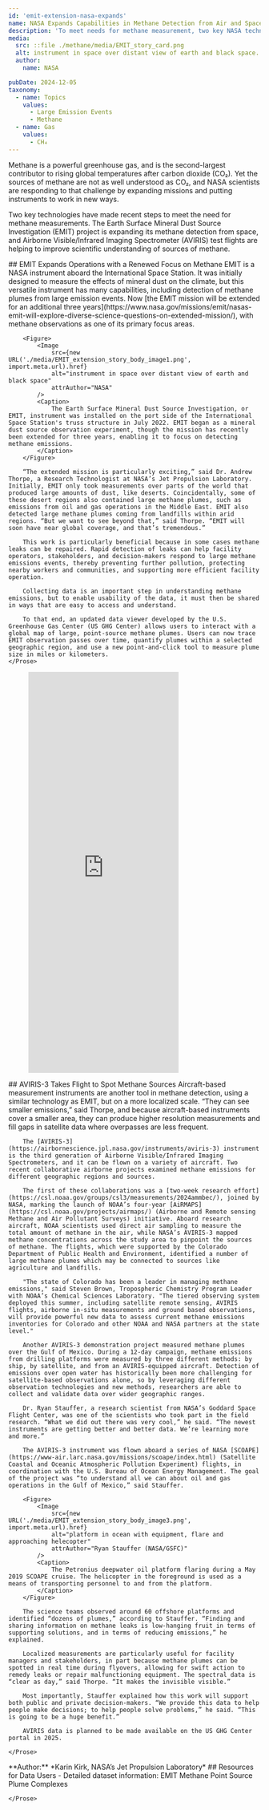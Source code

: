 ```yaml
---
id: 'emit-extension-nasa-expands'
name: NASA Expands Capabilities in Methane Detection from Air and Space
description: 'To meet needs for methane measurement, two key NASA technologies have made recent steps. The Earth Surface Mineral Dust Source Investigation (EMIT) project is expanding its methane detection from space, and Airborne Visible/Infrared Imaging Spectrometer (AVIRIS) test flights are helping to improve scientific understanding of sources of methane. '
media:
  src: ::file ./methane/media/EMIT_story_card.png
  alt: instrument in space over distant view of earth and black space.
  author:
    name: NASA

pubDate: 2024-12-05
taxonomy:
  - name: Topics
    values:
      - Large Emission Events
      - Methane
  - name: Gas
    values:
      - CH₄
---
```


<Block>
  <Prose>
  Methane is a powerful greenhouse gas, and is the second-largest contributor to rising global temperatures after carbon dioxide (CO₂). Yet the sources of methane are not as well understood as CO₂, and NASA scientists are responding to that challenge by expanding missions and putting instruments to work in new ways.

  Two key technologies have made recent steps to meet the need for methane measurements. The Earth Surface Mineral Dust Source Investigation (EMIT) project is expanding its methane detection from space, and Airborne Visible/Infrared Imaging Spectrometer (AVIRIS) test flights are helping to improve scientific understanding of sources of methane. 
  </Prose>
  </Block>

<Block>
    <Prose>
        ## EMIT Expands Operations with a Renewed Focus on Methane
        EMIT is a NASA instrument aboard the International Space Station. It was initially designed to measure the effects of mineral dust on the climate, but this versatile instrument has many capabilities, including detection of methane plumes from large emission events. Now [the EMIT mission will be extended for an additional three years](https://www.nasa.gov/missions/emit/nasas-emit-will-explore-diverse-science-questions-on-extended-mission/), with methane observations as one of its primary focus areas. 

        <Figure>
            <Image
                src={new URL('./media/EMIT_extension_story_body_image1.png', import.meta.url).href}
                alt="instrument in space over distant view of earth and black space"
                attrAuthor="NASA"
            />
            <Caption>
                The Earth Surface Mineral Dust Source Investigation, or EMIT, instrument was installed on the port side of the International Space Station's truss structure in July 2022. EMIT began as a mineral dust source observation experiment, though the mission has recently been extended for three years, enabling it to focus on detecting methane emissions.
            </Caption>
        </Figure>

        “The extended mission is particularly exciting,” said Dr. Andrew Thorpe, a Research Technologist at NASA’s Jet Propulsion Laboratory. Initially, EMIT only took measurements over parts of the world that produced large amounts of dust, like deserts. Coincidentally, some of these desert regions also contained large methane plumes, such as emissions from oil and gas operations in the Middle East. EMIT also detected large methane plumes coming from landfills within arid regions. “But we want to see beyond that,” said Thorpe. “EMIT will soon have near global coverage, and that’s tremendous.”

        This work is particularly beneficial because in some cases methane leaks can be repaired. Rapid detection of leaks can help facility operators, stakeholders, and decision-makers respond to large methane emissions events, thereby preventing further pollution, protecting nearby workers and communities, and supporting more efficient facility operation.

        Collecting data is an important step in understanding methane emissions, but to enable usability of the data, it must then be shared in ways that are easy to access and understand.

        To that end, an updated data viewer developed by the U.S. Greenhouse Gas Center (US GHG Center) allows users to interact with a global map of large, point-source methane plumes. Users can now trace EMIT observation passes over time, quantify plumes within a selected geographic region, and use a new point-and-click tool to measure plume size in miles or kilometers. 
    </Prose>
</Block>
<Block type="wide">
  <Figure>
    <Embed
      height="800"
      src="https://earth.gov/ghgcenter/custom-interfaces/emit-ch4plume-v1"
    />
  </Figure>
</Block>

<Block>
    <Prose>
        ## AVIRIS-3 Takes Flight to Spot Methane Sources
        Aircraft-based measurement instruments are another tool in methane detection, using a similar technology as EMIT, but on a more localized scale. “They can see smaller emissions,” said Thorpe, and because aircraft-based instruments cover a smaller area, they can produce higher resolution measurements and fill gaps in satellite data where overpasses are less frequent.

        The [AVIRIS-3](https://airbornescience.jpl.nasa.gov/instruments/aviris-3) instrument is the third generation of Airborne Visible/Infrared Imaging Spectrometers, and it can be flown on a variety of aircraft. Two recent collaborative airborne projects examined methane emissions for different geographic regions and sources.

        The first of these collaborations was a [two-week research effort](https://csl.noaa.gov/groups/csl3/measurements/2024ammbec/), joined by NASA, marking the launch of NOAA’s four-year [AiRMAPS](https://csl.noaa.gov/projects/airmaps/) (Airborne and Remote sensing Methane and Air Pollutant Surveys) initiative. Aboard research aircraft, NOAA scientists used direct air sampling to measure the total amount of methane in the air, while NASA’s AVIRIS-3 mapped methane concentrations across the study area to pinpoint the sources of methane. The flights, which were supported by the Colorado Department of Public Health and Environment, identified a number of large methane plumes which may be connected to sources like agriculture and landfills.

        "The state of Colorado has been a leader in managing methane emissions," said Steven Brown, Tropospheric Chemistry Program Leader with NOAA’s Chemical Sciences Laboratory. "The tiered observing system deployed this summer, including satellite remote sensing, AVIRIS flights, airborne in-situ measurements and ground based observations, will provide powerful new data to assess current methane emissions inventories for Colorado and other NOAA and NASA partners at the state level."

        Another AVIRIS-3 demonstration project measured methane plumes over the Gulf of Mexico. During a 12-day campaign, methane emissions from drilling platforms were measured by three different methods: by ship, by satellite, and from an AVIRIS-equipped aircraft. Detection of emissions over open water has historically been more challenging for satellite-based observations alone, so by leveraging different observation technologies and new methods, researchers are able to collect and validate data over wider geographic ranges. 

        Dr. Ryan Stauffer, a research scientist from NASA’s Goddard Space Flight Center, was one of the scientists who took part in the field research. “What we did out there was very cool,” he said. “The newest instruments are getting better and better data. We’re learning more and more.”

        The AVIRIS-3 instrument was flown aboard a series of NASA [SCOAPE](https://www-air.larc.nasa.gov/missions/scoape/index.html) (Satellite Coastal and Oceanic Atmospheric Pollution Experiment) flights, in coordination with the U.S. Bureau of Ocean Energy Management. The goal of the project was “to understand all we can about oil and gas operations in the Gulf of Mexico,” said Stauffer.

        <Figure>
            <Image
                src={new URL('./media/EMIT_extension_story_body_image3.png', import.meta.url).href}
                alt="platform in ocean with equipment, flare and approaching helecopter"
                attrAuthor="Ryan Stauffer (NASA/GSFC)"
            />
            <Caption>
                The Petronius deepwater oil platform flaring during a May 2019 SCOAPE cruise. The helicopter in the foreground is used as a means of transporting personnel to and from the platform.
            </Caption>
        </Figure>

        The science teams observed around 60 offshore platforms and identified “dozens of plumes,” according to Stauffer. “Finding and sharing information on methane leaks is low-hanging fruit in terms of supporting solutions, and in terms of reducing emissions,” he explained.

        Localized measurements are particularly useful for facility managers and stakeholders, in part because methane plumes can be spotted in real time during flyovers, allowing for swift action to remedy leaks or repair malfunctioning equipment. The spectral data is “clear as day,” said Thorpe. “It makes the invisible visible.”

        Most importantly, Stauffer explained how this work will support both public and private decision-makers. “We provide this data to help people make decisions; to help people solve problems,” he said. “This is going to be a huge benefit.”

        AVIRIS data is planned to be made available on the US GHG Center portal in 2025.
    
    </Prose>
</Block>

<Block>
  <Prose>
    **Author:**
    *Karin Kirk, NASA’s Jet Propulsion Laboratory*
  </Prose>
</Block>

<Block>
    <Prose>
        ## Resources for Data Users 
        - Detailed dataset information: <Link to='/data-catalog/emit-ch4plume-v1'>EMIT Methane Point Source Plume Complexes</Link>

    </Prose>
</Block>
